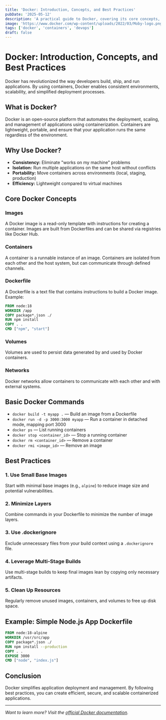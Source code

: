 ```yaml
---
title: 'Docker: Introduction, Concepts, and Best Practices'
pubDate: '2025-05-12'
description: 'A practical guide to Docker, covering its core concepts, use cases, and best practices for developers.'
image: 'https://www.docker.com/wp-content/uploads/2022/03/Moby-logo.png'
tags: ['docker', 'containers', 'devops']
draft: false
---
```


# Docker: Introduction, Concepts, and Best Practices

Docker has revolutionized the way developers build, ship, and run applications. By using containers, Docker enables consistent environments, scalability, and simplified deployment processes.

## What is Docker?

Docker is an open-source platform that automates the deployment, scaling, and management of applications using containerization. Containers are lightweight, portable, and ensure that your application runs the same regardless of the environment.

## Why Use Docker?

- **Consistency:** Eliminate "works on my machine" problems
- **Isolation:** Run multiple applications on the same host without conflicts
- **Portability:** Move containers across environments (local, staging, production)
- **Efficiency:** Lightweight compared to virtual machines

## Core Docker Concepts

### Images
A Docker image is a read-only template with instructions for creating a container. Images are built from Dockerfiles and can be shared via registries like Docker Hub.

### Containers
A container is a runnable instance of an image. Containers are isolated from each other and the host system, but can communicate through defined channels.

### Dockerfile
A Dockerfile is a text file that contains instructions to build a Docker image. Example:

```Dockerfile
FROM node:18
WORKDIR /app
COPY package*.json ./
RUN npm install
COPY . .
CMD ["npm", "start"]
```

### Volumes
Volumes are used to persist data generated by and used by Docker containers.

### Networks
Docker networks allow containers to communicate with each other and with external systems.

## Basic Docker Commands

- `docker build -t myapp .` — Build an image from a Dockerfile
- `docker run -d -p 3000:3000 myapp` — Run a container in detached mode, mapping port 3000
- `docker ps` — List running containers
- `docker stop <container_id>` — Stop a running container
- `docker rm <container_id>` — Remove a container
- `docker rmi <image_id>` — Remove an image

## Best Practices

### 1. Use Small Base Images
Start with minimal base images (e.g., `alpine`) to reduce image size and potential vulnerabilities.

### 2. Minimize Layers
Combine commands in your Dockerfile to minimize the number of image layers.

### 3. Use .dockerignore
Exclude unnecessary files from your build context using a `.dockerignore` file.

### 4. Leverage Multi-Stage Builds
Use multi-stage builds to keep final images lean by copying only necessary artifacts.

### 5. Clean Up Resources
Regularly remove unused images, containers, and volumes to free up disk space.

## Example: Simple Node.js App Dockerfile

```Dockerfile
FROM node:18-alpine
WORKDIR /usr/src/app
COPY package*.json ./
RUN npm install --production
COPY . .
EXPOSE 3000
CMD ["node", "index.js"]
```

## Conclusion

Docker simplifies application deployment and management. By following best practices, you can create efficient, secure, and scalable containerized applications.

---

*Want to learn more? Visit the [official Docker documentation](https://docs.docker.com/).*
